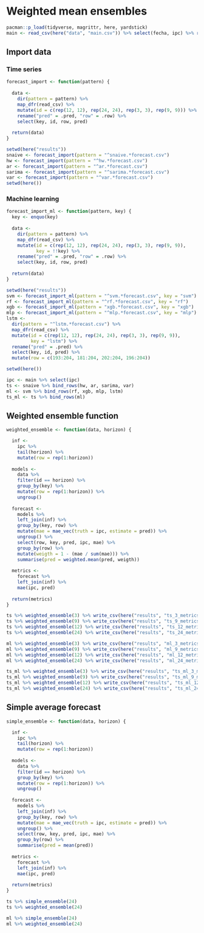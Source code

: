 # Weighted mean ensembles

```r
pacman::p_load(tidyverse, magrittr, here, yardstick)
main <- read_csv(here("data", "main.csv")) %>% select(fecha, ipc) %>% rowid_to_column(".row")
```

## Import data

### Time series

```r
forecast_import <- function(pattern) {
  
  data <- 
    dir(pattern = pattern) %>% 
    map_dfr(read_csv) %>% 
    mutate(id = c(rep(12, 12), rep(24, 24), rep(3, 3), rep(9, 9))) %>% 
    rename("pred" = .pred, "row" = .row) %>% 
    select(key, id, row, pred)
  
  return(data)
}
```

```r
setwd(here("results"))
snaive <- forecast_import(pattern = "^snaive.*forecast.csv")
hw <- forecast_import(pattern = "^hw.*forecast.csv")
ar <- forecast_import(pattern = "^ar.*forecast.csv")
sarima <- forecast_import(pattern = "^sarima.*forecast.csv")
var <- forecast_import(pattern = "^var.*forecast.csv")
setwd(here())
```

### Machine learning

```r
forecast_import_ml <- function(pattern, key) {
  key <- enquo(key)
  
  data <- 
    dir(pattern = pattern) %>% 
    map_dfr(read_csv) %>% 
    mutate(id = c(rep(12, 12), rep(24, 24), rep(3, 3), rep(9, 9)),
           key = !!key) %>% 
    rename("pred" = .pred, "row" = .row) %>% 
    select(key, id, row, pred)
  
  return(data)
}
```

```r
setwd(here("results"))
svm <- forecast_import_ml(pattern = "^svm.*forecast.csv", key = "svm")
rf <- forecast_import_ml(pattern = "^rf.*forecast.csv", key = "rf")
xgb <- forecast_import_ml(pattern = "xgb.*forecast.csv", key = "xgb")
mlp <- forecast_import_ml(pattern = "^mlp.*forecast.csv", key = "mlp")
lstm <- 
  dir(pattern = "^lstm.*forecast.csv") %>% 
  map_dfr(read_csv) %>% 
  mutate(id = c(rep(12, 12), rep(24, 24), rep(3, 3), rep(9, 9)),
         key = "lstm") %>% 
  rename("pred" = .pred) %>% 
  select(key, id, pred) %>% 
  mutate(row = c(193:204, 181:204, 202:204, 196:204))

setwd(here())
```

```r
ipc <- main %>% select(ipc)
ts <- snaive %>% bind_rows(hw, ar, sarima, var)
ml <- svm %>% bind_rows(rf, xgb, mlp, lstm)
ts_ml <- ts %>% bind_rows(ml)
```

## Weighted ensemble function

```r
weighted_ensemble <- function(data, horizon) {

  inf <- 
    ipc %>% 
    tail(horizon) %>% 
    mutate(row = rep(1:horizon))
  
  models <- 
    data %>% 
    filter(id == horizon) %>% 
    group_by(key) %>% 
    mutate(row = rep(1:horizon)) %>% 
    ungroup()
  
  forecast <- 
    models %>% 
    left_join(inf) %>% 
    group_by(key, row) %>% 
    mutate(mae = mae_vec(truth = ipc, estimate = pred)) %>% 
    ungroup() %>% 
    select(row, key, pred, ipc, mae) %>% 
    group_by(row) %>% 
    mutate(weigth = 1 - (mae / sum(mae))) %>% 
    summarise(pred = weighted.mean(pred, weigth))
  
  metrics <- 
    forecast %>% 
    left_join(inf) %>% 
    mae(ipc, pred)
  
  return(metrics)
}
```

```r
ts %>% weighted_ensemble(3) %>% write_csv(here("results", "ts_3_metrics.csv"))
ts %>% weighted_ensemble(9) %>% write_csv(here("results", "ts_9_metrics.csv"))
ts %>% weighted_ensemble(12) %>% write_csv(here("results", "ts_12_metrics.csv"))
ts %>% weighted_ensemble(24) %>% write_csv(here("results", "ts_24_metrics.csv"))
```

```r
ml %>% weighted_ensemble(3) %>% write_csv(here("results", "ml_3_metrics.csv"))
ml %>% weighted_ensemble(9) %>% write_csv(here("results", "ml_9_metrics.csv"))
ml %>% weighted_ensemble(12) %>% write_csv(here("results", "ml_12_metrics.csv"))
ml %>% weighted_ensemble(24) %>% write_csv(here("results", "ml_24_metrics.csv"))
```

```r
ts_ml %>% weighted_ensemble(3) %>% write_csv(here("results", "ts_ml_3_metrics.csv"))
ts_ml %>% weighted_ensemble(9) %>% write_csv(here("results", "ts_ml_9_metrics.csv"))
ts_ml %>% weighted_ensemble(12) %>% write_csv(here("results", "ts_ml_12_metrics.csv"))
ts_ml %>% weighted_ensemble(24) %>% write_csv(here("results", "ts_ml_24_metrics.csv"))
```

## Simple average forecast

```r
simple_ensemble <- function(data, horizon) {

  inf <- 
    ipc %>% 
    tail(horizon) %>% 
    mutate(row = rep(1:horizon))
  
  models <- 
    data %>% 
    filter(id == horizon) %>% 
    group_by(key) %>% 
    mutate(row = rep(1:horizon)) %>% 
    ungroup()
  
  forecast <- 
    models %>% 
    left_join(inf) %>% 
    group_by(key, row) %>% 
    mutate(mae = mae_vec(truth = ipc, estimate = pred)) %>% 
    ungroup() %>% 
    select(row, key, pred, ipc, mae) %>% 
    group_by(row) %>% 
    summarise(pred = mean(pred))
  
  metrics <- 
    forecast %>% 
    left_join(inf) %>% 
    mae(ipc, pred)
  
  return(metrics)
}
```

```r
ts %>% simple_ensemble(24)
ts %>% weighted_ensemble(24)
```

```r
ml %>% simple_ensemble(24)
ml %>% weighted_ensemble(24)
```
